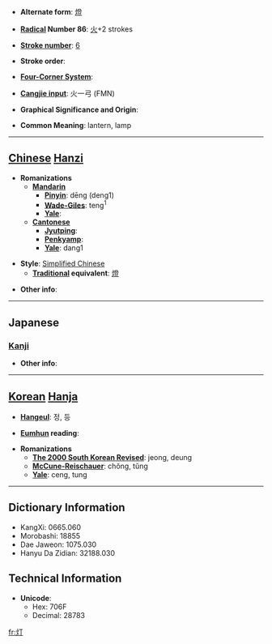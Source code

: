 * '''Alternate form''': [[燈]]

* '''[[Wiktionary:Chinese radical index| Radical]] Number 86''': [[Wiktionary:Chinese radical index 火|火]]+2 strokes

* '''[[Wiktionary:Chinese total strokes index|Stroke number]]''': [[Wiktionary:Chinese total strokes index 6|6]]

* '''Stroke order''': 

* '''[[Wiktionary:Chinese four corner index|Four-Corner System]]''': 

* '''[[Wiktionary:Chinese Cangjie index|Cangjie input]]''': 火一弓 (FMN)

* '''Graphical Significance and Origin''': 

* '''Common Meaning''': lantern, lamp

----

== [[Chinese]] [[Hanzi]] ==

* '''Romanizations'''
** '''[[Mandarin]]'''
*** '''[[Pinyin]]''': dēng (deng1)
*** '''[[Wade-Giles]]''': teng<sup>1</sup>
*** '''[[Yale]]''': 
** '''[[Cantonese]]'''
*** '''[[Jyutping]]''':
*** '''[[Penkyamp]]''': 
*** '''[[Yale]]''': dang1

* '''Style''': [[Simplified Chinese]] 
** '''[[Traditional Chinese|Traditional]] equivalent''': [[燈]]

* '''Other info''': 

----

==Japanese==
===[[Kanji]]===
{{kanji|on readings=[[とう]] (tō), [[てい]] (tei), [[ちょう]] (chō)|kun readings=[[ひ]] (hi)}}

* '''Other info''':  

----

== [[Korean]] [[Hanja]] ==

* '''[[Hangeul]]''': 정, 등

* '''[[Eumhun]] reading''': 

* '''Romanizations'''
** '''[[The 2000 South Korean Revised Romanization|The 2000 South Korean Revised]]''': jeong, deung
** '''[[McCune-Reischauer]]''': chŏng, tŭng
** '''[[Yale]]''': ceng, tung

----

== Dictionary Information ==

* KangXi: 0665.060
* Morobashi: 18855
* Dae Jaweon: 1075.030
* Hanyu Da Zidian: 32188.030

== Technical Information ==

* '''Unicode''':
** Hex: 706F
** Decimal: 28783

[[fr:灯]]